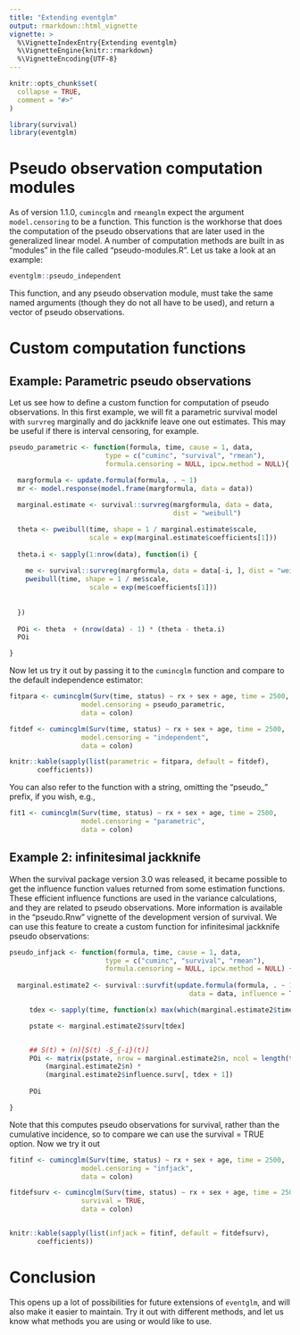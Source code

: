 ```yaml
---
title: "Extending eventglm"
output: rmarkdown::html_vignette
vignette: >
  %\VignetteIndexEntry{Extending eventglm}
  %\VignetteEngine{knitr::rmarkdown}
  %\VignetteEncoding{UTF-8}
---
```


```r
knitr::opts_chunk$set(
  collapse = TRUE,
  comment = "#>"
)
```

```r
library(survival)
library(eventglm)
```


# Pseudo observation computation modules

As of version 1.1.0, `cumincglm` and `rmeanglm` expect the argument `model.censoring` to be a function. This function is the workhorse that does the computation of the pseudo observations that are later used in the generalized linear model. A number of computation methods are built in as "modules" in the file called "pseudo-modules.R". Let us take a look at an example: 

```r
eventglm::pseudo_independent
```

This function, and any pseudo observation module, must take the same named arguments (though they do not all have to be used), and return a vector of pseudo observations. 


# Custom computation functions


## Example: Parametric pseudo observations

Let us see how to define a custom function for computation of pseudo observations. In this first example, we will fit a parametric survival model with `survreg` marginally and do jackknife leave one out estimates. This may be useful if there is interval censoring, for example. 

```r
pseudo_parametric <- function(formula, time, cause = 1, data,
                        type = c("cuminc", "survival", "rmean"),
                        formula.censoring = NULL, ipcw.method = NULL){

  margformula <- update.formula(formula, . ~ 1)
  mr <- model.response(model.frame(margformula, data = data))
  
  marginal.estimate <- survival::survreg(margformula, data = data, 
                                         dist = "weibull")

  theta <- pweibull(time, shape = 1 / marginal.estimate$scale, 
                    scale = exp(marginal.estimate$coefficients[1]))
  
  theta.i <- sapply(1:nrow(data), function(i) {
    
    me <- survival::survreg(margformula, data = data[-i, ], dist = "weibull")
    pweibull(time, shape = 1 / me$scale, 
                    scale = exp(me$coefficients[1]))
  
    
  })
  
  POi <- theta  + (nrow(data) - 1) * (theta - theta.i)
  POi

}

```


Now let us try it out by passing it to the `cumincglm` function and compare to the default independence estimator: 

```r
fitpara <- cumincglm(Surv(time, status) ~ rx + sex + age, time = 2500, 
                  model.censoring = pseudo_parametric, 
                  data = colon)

fitdef <- cumincglm(Surv(time, status) ~ rx + sex + age, time = 2500, 
                  model.censoring = "independent", 
                  data = colon)

knitr::kable(sapply(list(parametric = fitpara, default = fitdef), 
       coefficients))
```

You can also refer to the function with a string, omitting the "pseudo_" prefix, if you wish, e.g., 

```r
fit1 <- cumincglm(Surv(time, status) ~ rx + sex + age, time = 2500, 
                  model.censoring = "parametric", 
                  data = colon)
```


## Example 2: infinitesimal jackknife

When the survival package version 3.0 was released, it became possible to get the influence function values returned from some estimation functions. These efficient influence functions are used in the variance calculations, and they are related to pseudo observations. More information is available in the "pseudo.Rnw" vignette of the development version of survival. We can use this feature to create a custom function for infinitesimal jackknife pseudo observations: 

```r
pseudo_infjack <- function(formula, time, cause = 1, data,
                        type = c("cuminc", "survival", "rmean"),
                        formula.censoring = NULL, ipcw.method = NULL) {
  
  marginal.estimate2 <- survival::survfit(update.formula(formula, . ~ 1),
                                             data = data, influence = TRUE)

     tdex <- sapply(time, function(x) max(which(marginal.estimate2$time <= x)))

     pstate <- marginal.estimate2$surv[tdex]


     ## S(t) + (n)[S(t) -S_{-i}(t)]
     POi <- matrix(pstate, nrow = marginal.estimate2$n, ncol = length(time), byrow = TRUE) +
         (marginal.estimate2$n) *
         (marginal.estimate2$influence.surv[, tdex + 1])
     
     POi

}
```

Note that this computes pseudo observations for survival, rather than the cumulative incidence, so to compare we can use the survival = TRUE option. Now we try it out

```r
fitinf <- cumincglm(Surv(time, status) ~ rx + sex + age, time = 2500, 
                  model.censoring = "infjack", 
                  data = colon)

fitdefsurv <- cumincglm(Surv(time, status) ~ rx + sex + age, time = 2500, 
                  survival = TRUE,
                  data = colon)


knitr::kable(sapply(list(infjack = fitinf, default = fitdefsurv), 
       coefficients))
```


# Conclusion

This opens up a lot of possibilities for future extensions of `eventglm`, and will also make it easier to maintain. Try it out with different methods, and let us know what methods you are using or would like to use. 

